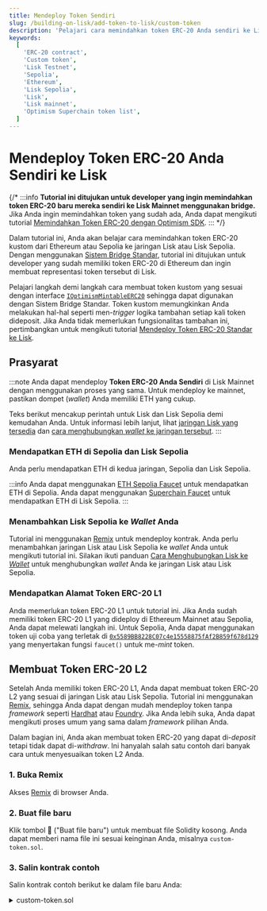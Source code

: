 ```yaml
---
title: Mendeploy Token Sendiri
slug: /building-on-lisk/add-token-to-lisk/custom-token
description: 'Pelajari cara memindahkan token ERC-20 Anda sendiri ke Lisk menggunakan bridge standar.'
keywords:
  [
    'ERC-20 contract',
    'Custom token',
    'Lisk Testnet',
    'Sepolia',
    'Ethereum',
    'Lisk Sepolia',
    'Lisk',
    'Lisk mainnet',
    'Optimism Superchain token list',
  ]
---
```


# Mendeploy Token ERC-20 Anda Sendiri ke Lisk

{/* :::info
**Tutorial ini ditujukan untuk developer yang ingin memindahkan token ERC-20 baru mereka sendiri ke Lisk Mainnet menggunakan bridge.**
Jika Anda ingin memindahkan token yang sudah ada, Anda dapat mengikuti tutorial [Memindahkan Token ERC-20 dengan Optimism SDK](https://docs.optimism.io/builders/app-developers/tutorials/cross-dom-bridge-erc20).
::: */}

Dalam tutorial ini, Anda akan belajar cara memindahkan token ERC-20 kustom dari Ethereum atau Sepolia ke jaringan Lisk atau Lisk Sepolia.
Dengan menggunakan [Sistem Bridge Standar](https://docs.optimism.io/builders/dapp-developers/bridging/standard-bridge), tutorial ini ditujukan untuk developer yang sudah memiliki token ERC-20 di Ethereum dan ingin membuat representasi token tersebut di Lisk.

Pelajari langkah demi langkah cara membuat token kustom yang sesuai dengan interface [`IOptimismMintableERC20`](https://github.com/ethereum-optimism/optimism/blob/v1.1.4/packages/contracts-bedrock/src/universal/IOptimismMintableERC20.sol) sehingga dapat digunakan dengan Sistem Bridge Standar.
Token kustom memungkinkan Anda melakukan hal-hal seperti men-_trigger_ logika tambahan setiap kali token dideposit.
Jika Anda tidak memerlukan fungsionalitas tambahan ini, pertimbangkan untuk mengikuti tutorial [Mendeploy Token ERC-20 Standar ke Lisk](./standard-token).

## Prasyarat

:::note
Anda dapat mendeploy **Token ERC-20 Anda Sendiri** di Lisk Mainnet dengan menggunakan proses yang sama.
Untuk mendeploy ke mainnet, pastikan dompet (_wallet_) Anda memiliki ETH yang cukup.

Teks berikut mencakup perintah untuk Lisk dan Lisk Sepolia demi kemudahan Anda.
Untuk informasi lebih lanjut, lihat [jaringan Lisk yang tersedia](/network-info) dan [cara menghubungkan _wallet_ ke jaringan tersebut](/user/connecting-to-a-wallet).
:::

### Mendapatkan ETH di Sepolia dan Lisk Sepolia

Anda perlu mendapatkan ETH di kedua jaringan, Sepolia dan Lisk Sepolia.

:::info
Anda dapat menggunakan [ETH Sepolia Faucet](https://sepoliafaucet.com/) untuk mendapatkan ETH di Sepolia.
Anda dapat menggunakan [Superchain Faucet](https://app.optimism.io/faucet?utm_source=docs) untuk mendapatkan ETH di Lisk Sepolia.
:::

### Menambahkan Lisk Sepolia ke _Wallet_ Anda

Tutorial ini menggunakan [Remix](https://remix.ethereum.org) untuk mendeploy kontrak.
Anda perlu menambahkan jaringan Lisk atau Lisk Sepolia ke _wallet_ Anda untuk mengikuti tutorial ini.
Silakan ikuti panduan [Cara Menghubungkan Lisk ke _Wallet_](/user/connecting-to-a-wallet) untuk menghubungkan _wallet_ Anda ke jaringan Lisk atau Lisk Sepolia.

### Mendapatkan Alamat Token ERC-20 L1

Anda memerlukan token ERC-20 L1 untuk tutorial ini.
Jika Anda sudah memiliki token ERC-20 L1 yang dideploy di Ethereum Mainnet atau Sepolia, Anda dapat melewati langkah ini.
Untuk Sepolia, Anda dapat menggunakan token uji coba yang terletak di [`0x5589BB8228C07c4e15558875fAf2B859f678d129`](https://sepolia.etherscan.io/address/0x5589BB8228C07c4e15558875fAf2B859f678d129) yang menyertakan fungsi `faucet()` untuk me-_mint_ token.

## Membuat Token ERC-20 L2

Setelah Anda memiliki token ERC-20 L1, Anda dapat membuat token ERC-20 L2 yang sesuai di jaringan Lisk atau Lisk Sepolia.
Tutorial ini menggunakan [Remix](https://remix.ethereum.org), sehingga Anda dapat dengan mudah mendeploy token tanpa _framework_ seperti [Hardhat](https://hardhat.org) atau [Foundry](https://getfoundry.sh).
Jika Anda lebih suka, Anda dapat mengikuti proses umum yang sama dalam _framework_ pilihan Anda.

Dalam bagian ini, Anda akan membuat token ERC-20 yang dapat di-_deposit_ tetapi tidak dapat di-_withdraw_.
Ini hanyalah salah satu contoh dari banyak cara untuk menyesuaikan token L2 Anda.

### 1. Buka Remix

Akses [Remix](https://remix.ethereum.org) di browser Anda.

### 2. Buat file baru

Klik tombol 📄 ("Buat file baru") untuk membuat file Solidity kosong.
Anda dapat memberi nama file ini sesuai keinginan Anda, misalnya `custom-token.sol`.

### 3. Salin kontrak contoh

Salin kontrak contoh berikut ke dalam file baru Anda:

<details>
<summary>custom-token.sol</summary>
```solidity
// SPDX-License-Identifier: MIT
pragma solidity ^0.8.0;

import { ERC20 } from "@openzeppelin/contracts/token/ERC20/ERC20.sol";
import { IERC165 } from "@openzeppelin/contracts/utils/introspection/IERC165.sol";
import { IOptimismMintableERC20 } from "https://github.com/ethereum-optimism/optimism/blob/v1.1.4/packages/contracts-bedrock/src/universal/IOptimismMintableERC20.sol";

contract MyCustomL2Token is IOptimismMintableERC20, ERC20 {
    /// @notice Address of the corresponding version of this token on the remote chain.
    address public immutable REMOTE_TOKEN;

    /// @notice Address of the StandardBridge on this network.
    address public immutable BRIDGE;

    /// @notice Emitted whenever tokens are minted for an account.
    /// @param account Address of the account tokens are being minted for.
    /// @param amount  Amount of tokens minted.
    event Mint(address indexed account, uint256 amount);

    /// @notice Emitted whenever tokens are burned from an account.
    /// @param account Address of the account tokens are being burned from.
    /// @param amount  Amount of tokens burned.
    event Burn(address indexed account, uint256 amount);

    /// @notice A modifier that only allows the bridge to call.
    modifier onlyBridge() {
        require(msg.sender == BRIDGE, "MyCustomL2Token: only bridge can mint and burn");
        _;
    }

    /// @param _bridge      Address of the L2 standard bridge.
    /// @param _remoteToken Address of the corresponding L1 token.
    /// @param _name        ERC20 name.
    /// @param _symbol      ERC20 symbol.
    constructor(
        address _bridge,
        address _remoteToken,
        string memory _name,
        string memory _symbol
    )
        ERC20(_name, _symbol)
    {
        REMOTE_TOKEN = _remoteToken;
        BRIDGE = _bridge;
    }

    /// @custom:legacy
    /// @notice Legacy getter for REMOTE_TOKEN.
    function remoteToken() public view returns (address) {
        return REMOTE_TOKEN;
    }

    /// @custom:legacy
    /// @notice Legacy getter for BRIDGE.
    function bridge() public view returns (address) {
        return BRIDGE;
    }

    /// @notice ERC165 interface check function.
    /// @param _interfaceId Interface ID to check.
    /// @return Whether or not the interface is supported by this contract.
    function supportsInterface(bytes4 _interfaceId) external pure virtual returns (bool) {
        bytes4 iface1 = type(IERC165).interfaceId;
        // Interface corresponding to the updated OptimismMintableERC20 (this contract).
        bytes4 iface2 = type(IOptimismMintableERC20).interfaceId;
        return _interfaceId == iface1 || _interfaceId == iface2;
    }

    /// @notice Allows the StandardBridge on this network to mint tokens.
    /// @param _to     Address to mint tokens to.
    /// @param _amount Amount of tokens to mint.
    function mint(
        address _to,
        uint256 _amount
    )
        external
        virtual
        override(IOptimismMintableERC20)
        onlyBridge
    {
        _mint(_to, _amount);
        emit Mint(_to, _amount);
    }

    /// @notice Prevents tokens from being withdrawn to L1.
    function burn(
        address,
        uint256
    )
        external
        virtual
        override(IOptimismMintableERC20)
        onlyBridge
    {
        revert("MyCustomL2Token cannot be withdrawn");
    }
}
```
</details>

### 4. Tinjau kontrak contoh

Luangkan waktu untuk meninjau kontrak contoh.
Kontrak ini hampir sama dengan kontrak standar [`OptimismMintableERC20`](https://github.com/ethereum-optimism/optimism/blob/v1.1.4/packages/contracts-bedrock/src/universal/OptimismMintableERC20.sol), kecuali fungsi `_burn` telah dimodifikasi agar selalu gagal (revert).

Kontrak untuk token kustom ini mewarisi (_inherits_) dari interface [`IOptimismMintableERC20`](https://github.com/ethereum-optimism/optimism/blob/v1.1.4/packages/contracts-bedrock/src/universal/IOptimismMintableERC20.sol) dan kontrak `ERC20`.
Konstruktor menerima alamat dari L2 standard bridge, alamat token L1 yang sesuai, nama token ERC20, dan simbol token ERC20.
Fungsi `mint` memungkinkan bridge me-_mint_ token untuk pengguna.
Karena bridge perlu mem-_burn_ token ketika pengguna ingin me-_withdraw_-nya kembali ke L1, ini berarti pengguna tidak akan dapat me-_withdraw_ token dari kontrak ini, sesuai dengan tujuan contoh ini.

```solidity
/// @notice Prevents tokens from being withdrawn to L1.
function burn(
    address,
    uint256
)
    external
    virtual
    override(IOptimismMintableERC20)
    onlyBridge
{
    revert("MyCustomL2Token cannot be withdrawn");
}
```

### 5. Meng-_compile_ Kontrak

Simpan file untuk secara otomatis mengompilasi kontrak.
Jika Anda telah menonaktifkan fitur kompilasi otomatis, Anda perlu mengompilasi kontrak secara manual dengan mengklik tab "Solidity Compiler" (ikon berbentuk huruf "S") dan menekan tombol biru "Compile".

### 6. Mendeploy Kontrak

Buka tab deployment (ikon berbentuk logo Ethereum dengan panah mengarah ke kanan).
Pastikan bahwa _environment_ Anda diatur ke "Injected Provider", _wallet_ Anda terhubung ke jaringan Lisk atau Lisk Sepolia, dan Remix memiliki akses ke _wallet_ Anda.
Kemudian, pilih kontrak `MyCustomL2Token` dari dropdown deployment dan deploy dengan parameter berikut:

```text
_BRIDGE:      "0x4200000000000000000000000000000000000007"
_REMOTETOKEN: "<L1 ERC-20 address>"
_NAME:        "My Custom Lisk L2 Token"
_SYMBOL:      "MCL2T"
```

:::tip
Jika Anda menggunakan token uji coba yang dijelaskan pada langkah [Mendapatkan Alamat Token ERC-20 L1](#mendapatkan-alamat-token-erc-20-l1), gunakan alamat `0x5589BB8228C07c4e15558875fAf2B859f678d129` untuk parameter `_REMOTETOKEN`.
:::

{/* ## Bridge Beberapa Token

Sekarang setelah Anda memiliki token ERC-20 L2, Anda dapat memindahkan beberapa token dari L1 ke L2.
Lihat tutorial [Memindahkan Token ERC-20 dengan Optimism SDK](https://docs.optimism.io/builders/app-developers/tutorials/cross-dom-bridge-erc20) untuk mempelajari cara memindahkan token ERC-20 L1 Anda ke Lisk menggunakan Optimism SDK.
Ingat bahwa langkah _withdrawal_ *tidak akan* berfungsi untuk token yang baru saja Anda buat!
Hal ini sesuai dengan tujuan yang ingin ditunjukkan oleh tutorial ini. */}